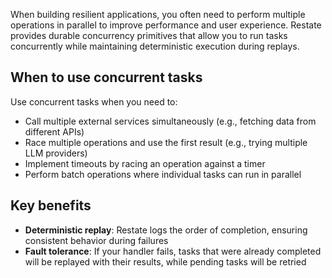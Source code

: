 When building resilient applications, you often need to perform multiple operations in parallel to improve performance and user experience. Restate provides durable concurrency primitives that allow you to run tasks concurrently while maintaining deterministic execution during replays.

## When to use concurrent tasks

Use concurrent tasks when you need to:
- Call multiple external services simultaneously (e.g., fetching data from different APIs)
- Race multiple operations and use the first result (e.g., trying multiple LLM providers)
- Implement timeouts by racing an operation against a timer
- Perform batch operations where individual tasks can run in parallel

## Key benefits

- **Deterministic replay**: Restate logs the order of completion, ensuring consistent behavior during failures
- **Fault tolerance**: If your handler fails, tasks that were already completed will be replayed with their results, while pending tasks will be retried
